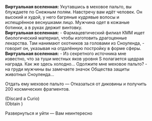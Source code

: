 {{Диалог Начало}}
:'''Виртуальная вселенная:''' Укутавшись в меховое пальто, вы блуждаете по Снежным полям. Навстречу вам идёт человек. Он высокий и худой, у него багряные кудрявые волосы и испещрённое веснушками лицо. Мужчина одет в кожаные ботинки, а в руках держит винтовку.
:'''Виртуальная вселенная:''' - Фармацевтический филиал КММ ищет биологический материал, чтобы изготовить драгоценные лекарства. Там нанимают охотников за головами из Сноуленда, - говорит он, указывая на отдалённую постройку в форме сферы.
:'''Виртуальная вселенная:''' - Из секретного источника мне известно, что за туши местных яков уровня S полагается щедрая награда. Как же здесь холодно... Одолжите мне меховое пальто? - на груди мужчины вы замечаете значок Общества защиты животных Сноуленда...
:{{Диалог|Звезда}} Отдать ему меховое пальто &mdash; Отказаться от диковины и получить 200 космических фрагментов.
:;(Discard a Curio)
:;(Obtain {{Предмет|Космические фрагменты|20|x=200}})
:{{Диалог|Звезда}} Развернуться и уйти &mdash; Вам неинтересно
{{Диалог Конец}}